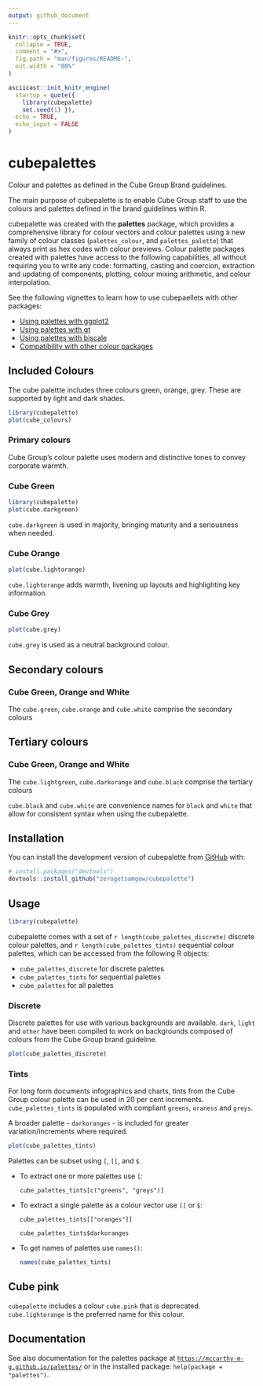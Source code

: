 ```yaml
---
output: github_document
---
```

<style>
    img {
        border-style: none;
        width: 80%;
        background-color: none;
    }
</style>
<!-- README.md is generated from README.Rmd. Please edit that file -->

```r
knitr::opts_chunk$set(
  collapse = TRUE,
  comment = "#>",
  fig.path = "man/figures/README-",
  out.width = "80%"
)

asciicast::init_knitr_engine(
  startup = quote({
    library(cubepalette)
    set.seed(1) }),
  echo = TRUE,
  echo_input = FALSE
)
```
# cubepalettes

<!-- badges: start -->
<!-- badges: end -->

Colour and palettes as defined in the Cube Group Brand guidelines.

The main purpose of cubepalette is to enable Cube Group staff to use the colours and palettes defined in the brand guidelines within R.

cubepalette was created with the **palettes** package, which provides a comprehensive library for colour vectors and colour palettes using a new family of colour classes (`palettes_colour`, and `palettes_palette`) that always print as hex codes with colour previews. Colour palette packages created with palettes have access to the following capabilities, all without requiring you to write any code: formatting, casting and coercion, extraction and updating of components, plotting, colour mixing arithmetic, and colour interpolation. 

See the following vignettes to learn how to use cubepaellets with other packages:

- [Using palettes with ggplot2](https://mccarthy-m-g.github.io/palettes/articles/ggplot2.html)
- [Using palettes with gt](https://mccarthy-m-g.github.io/palettes/articles/gt.html)
- [Using palettes with biscale](https://mccarthy-m-g.github.io/palettes/articles/biscale.html)
- [Compatibility with other colour packages](https://mccarthy-m-g.github.io/palettes/articles/compatibility.html)

## Included Colours

The cube palettte includes three colours green, orange, grey. These are supported by light and dark shades.

```r
library(cubepalette)
plot(cube_colours)
```

### Primary colours

Cube Group's colour palette uses modern and distinctive tones to convey corporate warmth.

### Cube Green

```r
library(cubepalette)
plot(cube.darkgreen)
```

`cube.darkgreen` is used in majority, bringing maturity and a seriousness when needed.

### Cube Orange

```r
plot(cube.lightorange)
```

`cube.lightorange` adds warmth, livening up layouts and highlighting key information.

### Cube Grey

```r
plot(cube.grey)
```

`cube.grey` is used as a neutral background colour.

## Secondary colours

### Cube Green, Orange and White

The `cube.green`, `cube.orange` and `cube.white` comprise the secondary colours

## Tertiary colours

### Cube Green, Orange and White

The `cube.lightgreen`, `cube.darkorange` and `cube.black` comprise the tertiary colours


`cube.black` and `cube.white` are convenience names for `black` and `white` that allow for consistent syntax when using the cubepalette. 


## Installation

You can install the development version of cubepalette from [GitHub](https://github.com/) with:

``` r
# install.packages("devtools")
devtools::install_github("zerogetsamgow/cubepalette")
```

## Usage

```r
library(cubepalette)
```

cubepalette comes with a set of `r length(cube_palettes_discrete)` discrete colour palettes, and `r length(cube_palettes_tints)` sequential colour palettes, which can be accessed from the following R objects:

- `cube_palettes_discrete` for discrete palettes
- `cube_palettes_tints` for sequential palettes
- `cube_palettes` for all palettes

### Discrete

Discrete palettes for use with various backgrounds are available. `dark`, `light` and `other` have been compiled to work on backgrounds composed of colours from the Cube Group brand guideline.

```r
plot(cube_palettes_discrete)
```

### Tints

For long form documents infographics and charts, tints from the Cube Group colour palette can be used in 20 per cent increments. `cube_palettes_tints` is populated with compliant `greens`, `oraness` and `greys`.

A broader palette - `darkoranges` - is included for greater variation/increments where required.

```r
plot(cube_palettes_tints)
```

Palettes can be subset using `[`, `[[`, and `$`.

  - To extract one or more palettes use `[`:

    ```asciicast
    cube_palettes_tints[c("greens", "greys")]
    ```
  
  - To extract a single palette as a colour vector use `[[` or `$`:

    ```asciicast
    cube_palettes_tints[["oranges"]]
    ```
    
    ```asciicast
    cube_palettes_tints$darkoranges
    ```
    
  - To get names of palettes use `names()`:

    ```r
    names(cube_palettes_tints)
    ```

## Cube pink

`cubepalette` includes a colour `cube.pink` that is deprecated. `cube.lightorange` is the preferred name for this colour.

## Documentation

See also documentation for the palettes package at [`https://mccarthy-m-g.github.io/palettes/`](https://mccarthy-m-g.github.io/palettes/reference/index.html) or in the installed package: `help(package = "palettes")`.

